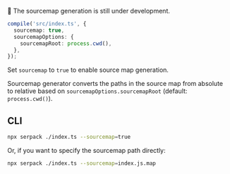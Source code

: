 <Box type="warning">🚧 The sourcemap generation is still under development.</Box>

```ts
compile('src/index.ts', {
  sourcemap: true,
  sourcemapOptions: {
    sourcemapRoot: process.cwd(),
  },
});
```

Set `sourcemap` to `true` to enable source map generation.

Sourcemap generator converts the paths in the source map from absolute to relative based on `sourcemapOptions.sourcemapRoot` (default: `process.cwd()`).

## CLI

```bash
npx serpack ./index.ts --sourcemap=true
```

Or, if you want to specify the sourcemap path directly:

```bash
npx serpack ./index.ts --sourcemap=index.js.map
```
